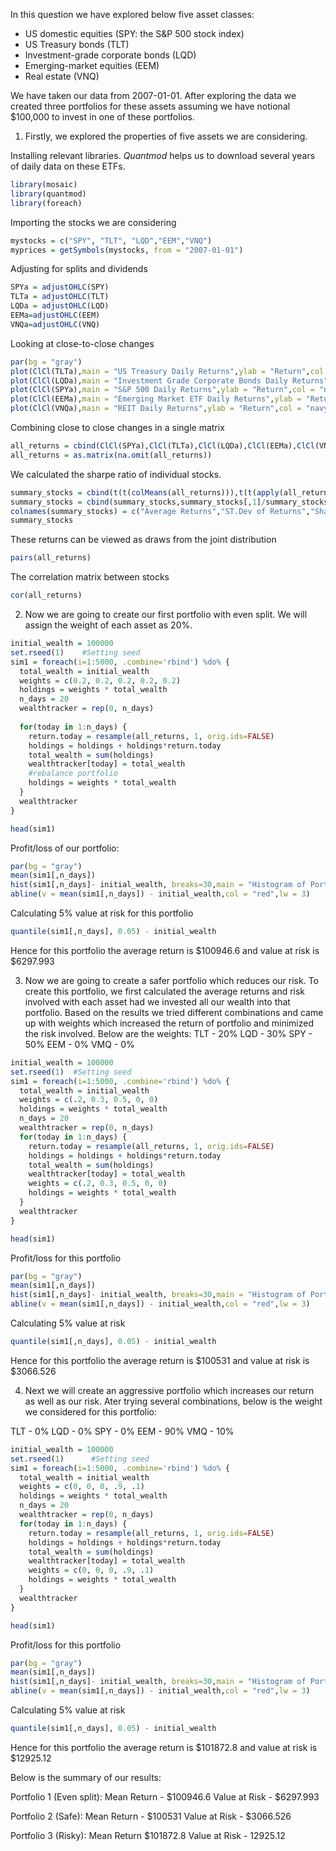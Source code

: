
In this question we have explored below five asset classes:

- US domestic equities (SPY: the S&P 500 stock index)
- US Treasury bonds (TLT)
- Investment-grade corporate bonds (LQD)
- Emerging-market equities (EEM)
- Real estate (VNQ)

We have taken our data from 2007-01-01. After exploring the data we created three portfolios for these assets assuming we have notional $100,000 to invest in one of these portfolios.

1)
Firstly, we explored the properties of five assets we are considering.

Installing relevant libraries. _Quantmod_ helps us to download several years of daily data on these ETFs.
```r
library(mosaic)
library(quantmod)
library(foreach)
```


Importing the stocks we are considering
```r
mystocks = c("SPY", "TLT", "LQD","EEM","VNQ")
myprices = getSymbols(mystocks, from = "2007-01-01")
```


Adjusting for splits and dividends
```r
SPYa = adjustOHLC(SPY)
TLTa = adjustOHLC(TLT)
LQDa = adjustOHLC(LQD)
EEMa=adjustOHLC(EEM)
VNQa=adjustOHLC(VNQ)
```


Looking at close-to-close changes
```r
par(bg = "gray")
plot(ClCl(TLTa),main = "US Treasury Daily Returns",ylab = "Return",col = "navy")
plot(ClCl(LQDa),main = "Investment Grade Corporate Bonds Daily Returns",ylab = "Return",col = "navy")
plot(ClCl(SPYa),main = "S&P 500 Daily Returns",ylab = "Return",col = "navy")
plot(ClCl(EEMa),main = "Emerging Market ETF Daily Returns",ylab = "Return",col = "navy")
plot(ClCl(VNQa),main = "REIT Daily Returns",ylab = "Return",col = "navy")
``` 

Combining close to close changes in a single matrix
```r
all_returns = cbind(ClCl(SPYa),ClCl(TLTa),ClCl(LQDa),ClCl(EEMa),ClCl(VNQa))
all_returns = as.matrix(na.omit(all_returns))
```

We calculated the sharpe ratio of individual stocks.

```r
summary_stocks = cbind(t(t(colMeans(all_returns))),t(t(apply(all_returns,2,sd))))
summary_stocks = cbind(summary_stocks,summary_stocks[,1]/summary_stocks[,2])
colnames(summary_stocks) = c("Average Returns","ST.Dev of Returns","Sharpe Ratio")
summary_stocks
```

These returns can be viewed as draws from the joint distribution
```r
pairs(all_returns)
```


The correlation matrix between stocks
```r
cor(all_returns)
```

2)
Now we are going to create our first portfolio with even split. We will assign the weight of each asset as 20%. 

```r
initial_wealth = 100000
set.rseed(1)    #Setting seed
sim1 = foreach(i=1:5000, .combine='rbind') %do% {
  total_wealth = initial_wealth
  weights = c(0.2, 0.2, 0.2, 0.2, 0.2)
  holdings = weights * total_wealth
  n_days = 20
  wealthtracker = rep(0, n_days)
  
  for(today in 1:n_days) {
    return.today = resample(all_returns, 1, orig.ids=FALSE)
    holdings = holdings + holdings*return.today
    total_wealth = sum(holdings)
    wealthtracker[today] = total_wealth
    #rebalance portfolio
    holdings = weights * total_wealth
  }
  wealthtracker
}

head(sim1)

```

Profit/loss of our portfolio:

```r
par(bg = "gray")
mean(sim1[,n_days])
hist(sim1[,n_days]- initial_wealth, breaks=30,main = "Histogram of Portfolio Returns",xlab = "End of Period Return",ylab = "Frequency",col = "blue")
abline(v = mean(sim1[,n_days]) - initial_wealth,col = "red",lw = 3)
```

Calculating 5% value at risk for this portfolio

```r
quantile(sim1[,n_days], 0.05) - initial_wealth
```

Hence for this portfolio the average return is $100946.6 and value at risk is $6297.993  


3) Now we are going to create a safer portfolio which reduces our risk. To create this portfolio, we first calculated the average returns and risk involved with each asset had we invested all our wealth into that portfolio. Based on the results we tried different combinations and came up with weights which increased the return of portfolio and minimized the risk involved. Below are the weights:
TLT - 20%
LQD - 30%
SPY - 50%
EEM -  0%
VMQ -  0%

```r
initial_wealth = 100000
set.rseed(1)  #Setting seed
sim1 = foreach(i=1:5000, .combine='rbind') %do% {
  total_wealth = initial_wealth
  weights = c(.2, 0.3, 0.5, 0, 0)
  holdings = weights * total_wealth
  n_days = 20
  wealthtracker = rep(0, n_days)
  for(today in 1:n_days) {
    return.today = resample(all_returns, 1, orig.ids=FALSE)
    holdings = holdings + holdings*return.today
    total_wealth = sum(holdings)
    wealthtracker[today] = total_wealth
    weights = c(.2, 0.3, 0.5, 0, 0)
    holdings = weights * total_wealth
  }
  wealthtracker
}

head(sim1)

```


Profit/loss for this portfolio
```r
par(bg = "gray")
mean(sim1[,n_days])
hist(sim1[,n_days]- initial_wealth, breaks=30,main = "Histogram of Portfolio Returns",xlab = "End of Period Return",ylab = "Frequency",col = "blue")
abline(v = mean(sim1[,n_days]) - initial_wealth,col = "red",lw = 3)
```

Calculating 5% value at risk
```r
quantile(sim1[,n_days], 0.05) - initial_wealth
```

Hence for this portfolio the average return is $100531 and value at risk is $3066.526

4) Next we will create an aggressive portfolio which increases our return as well as our risk. Ater trying several combinations, below is the weight we considered for this portfolio:

TLT -  0%
LQD -  0%
SPY -  0%
EEM - 90%
VMQ - 10%

```r
initial_wealth = 100000
set.rseed(1)      #Setting seed
sim1 = foreach(i=1:5000, .combine='rbind') %do% {
  total_wealth = initial_wealth
  weights = c(0, 0, 0, .9, .1)
  holdings = weights * total_wealth
  n_days = 20
  wealthtracker = rep(0, n_days)
  for(today in 1:n_days) {
    return.today = resample(all_returns, 1, orig.ids=FALSE)
    holdings = holdings + holdings*return.today
    total_wealth = sum(holdings)
    wealthtracker[today] = total_wealth
    weights = c(0, 0, 0, .9, .1)
    holdings = weights * total_wealth
  }
  wealthtracker
}

head(sim1)

```

Profit/loss for this portfolio
```r
par(bg = "gray")
mean(sim1[,n_days])
hist(sim1[,n_days]- initial_wealth, breaks=30,main = "Histogram of Portfolio Returns",xlab = "End of Period Return",ylab = "Frequency",col = "blue")
abline(v = mean(sim1[,n_days]) - initial_wealth,col = "red",lw = 3)
```

Calculating 5% value at risk
```r
quantile(sim1[,n_days], 0.05) - initial_wealth
```
Hence for this portfolio the average return is $101872.8 and value at risk is $12925.12 

Below is the summary of our results:

Portfolio 1 (Even split):
Mean Return - $100946.6
Value at Risk - $6297.993

Portfolio 2 (Safe):
Mean Return - $100531
Value at Risk - $3066.526 

Portfolio 3 (Risky):
Mean Return $101872.8
Value at Risk - 12925.12 

